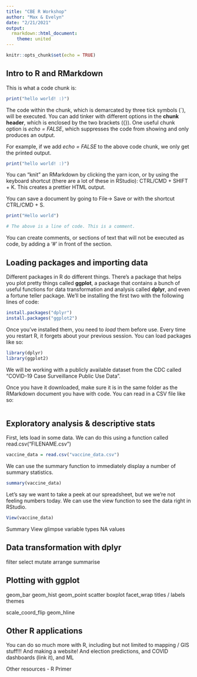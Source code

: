```yaml
---
title: "CBE R Workshop"
author: "Max & Evelyn"
date: "2/21/2021"
output:
  rmarkdown::html_document:
    theme: united
---
```


```r
knitr::opts_chunk$set(echo = TRUE)
```

## Intro to R and RMarkdown

This is what a code chunk is:

```r
print("hello world! :)")
```

The code within the chunk, which is demarcated by three tick symbols (`), will be executed. You can add tinker with different options in the **chunk header**, which is enclosed by the two brackets (\{\}). One useful chunk option is *echo = FALSE*, which suppresses the code from showing and only produces an output.

For example, if we add *echo = FALSE* to the above code chunk, we only get the printed output.

```r
print("hello world! :)")
```

You can "knit" an RMarkdown by clicking the yarn icon, or by using the keyboard shortcut (there are a lot of these in RStudio): CTRL/CMD + SHIFT + K. This creates a prettier HTML output.

You can save a document by going to File-> Save or with the shortcut CTRL/CMD + S.

```r
print("Hello world")

# The above is a line of code. This is a comment.
```

You can create comments, or sections of text that will not be executed as code, by adding a '#' in front of the section.

## Loading packages and importing data

Different packages in R do different things. There's a package that helps you plot pretty things called **ggplot**, a package that contains a bunch of useful functions for data transformation and analysis called **dplyr**, and even a fortune teller package. We'll be installing the first two with the following lines of code:

```r
install.packages("dplyr")
install.packages("ggplot2")
```

Once you've installed them, you need to *load* them before use. Every time you restart R, it forgets about your previous session. You can load packages like so:

```r
library(dplyr)
library(ggplot2)
```

We will be working with a publicly available dataset from the CDC called "COVID-19 Case Surveillance Public Use Data".

Once you have it downloaded, make sure it is in the same folder as the RMarkdown document you have with code. You can read in a CSV file like so:

```r

```

## Exploratory analysis & descriptive stats

First, lets load in some data. We can do this using a function called read.csv("FILENAME.csv")
```r
vaccine_data = read.csv("vaccine_data.csv")
```

We can use the summary function to immediately display a number of summary statistics.

```r
summary(vaccine_data)
```

Let's say we want to take a peek at our spreadsheet, but we we're not feeling numbers today. We can use the view function to see the data right in RStudio. 

```r
View(vaccine_data)
```

Summary
View
glimpse
variable types
NA values





## Data transformation with dplyr

filter
select
mutate
arrange
summarise



## Plotting with ggplot

geom_bar
geom_hist
geom_point
scatter
boxplot
facet_wrap
titles / labels
themes


scale_coord_flip
geom_hline

## Other R applications

You can do so much more with R, including but not limited to mapping / GIS stuff!!! And making a website! And election predictions, and COVID dashboards (link it), and ML

Other resources - R Primer









